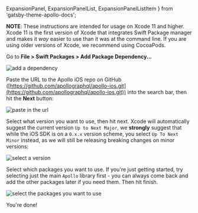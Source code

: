   ExpansionPanel,
  ExpansionPanelList,
  ExpansionPanelListItem
} from 'gatsby-theme-apollo-docs';

<ExpansionPanel title="Swift Package Manager Installation">

**NOTE**: These instructions are intended for usage on Xcode 11 and higher. Xcode 11 is the first version of Xcode that integrates Swift Package manager and makes it _way_ easier to use than it was at the command line. If you are using older versions of Xcode, we recommend using CocoaPods.

<ExpansionPanelList>
<ExpansionPanelListItem number="1">

Go to **File > Swift Packages > Add Package Dependency...**

![add a dependency](../source/screenshot/spm_packages_add_dependency.png)

</ExpansionPanelListItem>
<ExpansionPanelListItem number="2">

Paste the URL to the Apollo iOS repo on GitHub ([https://github.com/apollographql/apollo-ios.git](https://github.com/apollographql/apollo-ios.git)) into the search bar, then hit the **Next** button: 

![paste in the url](../source/screenshot/spm_paste_url.png)

</ExpansionPanelListItem>
<ExpansionPanelListItem number="3">

Select what version you want to use, then hit next. Xcode will automatically suggest the current version `Up to Next Major`, we **strongly** suggest that while the iOS SDK is on a `0.x.x` version scheme, you select `Up To Next Minor` instead, as we will still be releasing breaking changes on minor versions:

![select a version](../source/screenshot/spm_select_version.png)

</ExpansionPanelListItem>
<ExpansionPanelListItem number="4">
  
Select which packages you want to use. If you're just getting started, try selecting just the main `Apollo` library first - you can always come back and add the other packages later if you need them. Then hit finish.

![select the packages you want to use](../source/screenshot/spm_select_package.png)

</ExpansionPanelListItem>
<ExpansionPanelListItem number="check">
  You're done!
</ExpansionPanelListItem>
</ExpansionPanelList>

</ExpansionPanel>